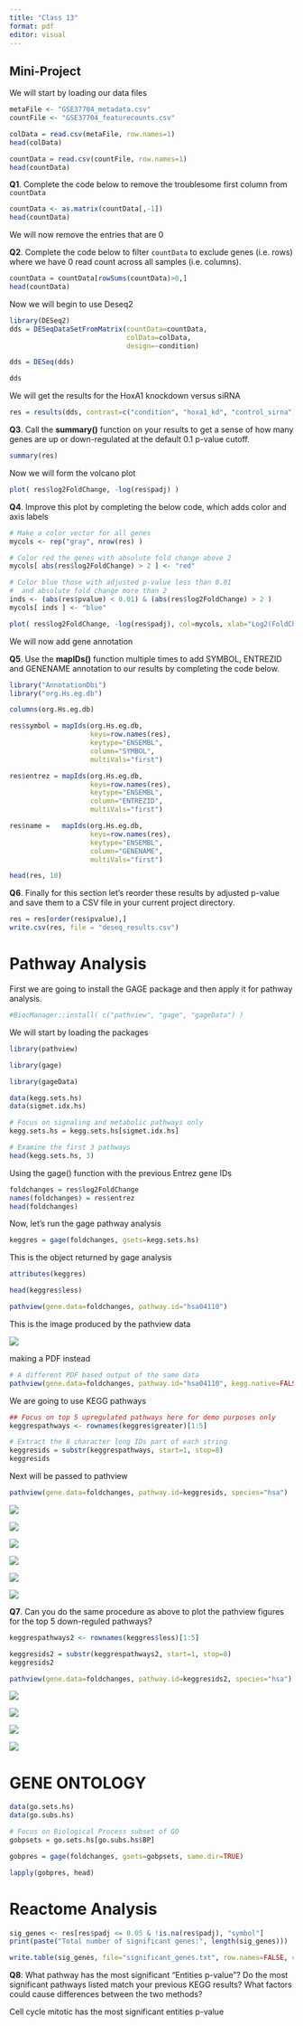```yaml
---
title: "Class 13"
format: pdf
editor: visual
---
```


## Mini-Project

We will start by loading our data files

```r
metaFile <- "GSE37704_metadata.csv"
countFile <- "GSE37704_featurecounts.csv"

colData = read.csv(metaFile, row.names=1)
head(colData)

countData = read.csv(countFile, row.names=1)
head(countData)
```

**Q1**. Complete the code below to remove the troublesome first column from `countData`

```r
countData <- as.matrix(countData[,-1])
head(countData)
```

We will now remove the entries that are 0

**Q2**. Complete the code below to filter `countData` to exclude genes (i.e. rows) where we have 0 read count across all samples (i.e. columns).

```r
countData = countData[rowSums(countData)>0,]
head(countData)
```

Now we will begin to use Deseq2

```r
library(DESeq2)
dds = DESeqDataSetFromMatrix(countData=countData,
                             colData=colData,
                             design=~condition)
```

```r
dds = DESeq(dds)
```

```r
dds
```

We will get the results for the HoxA1 knockdown versus siRNA

```r
res = results(dds, contrast=c("condition", "hoxa1_kd", "control_sirna"))
```

**Q3**. Call the **summary()** function on your results to get a sense of how many genes are up or down-regulated at the default 0.1 p-value cutoff.

```r
summary(res)
```

Now we will form the volcano plot

```r
plot( res$log2FoldChange, -log(res$padj) )
```

**Q4**. Improve this plot by completing the below code, which adds color and axis labels

```r
# Make a color vector for all genes
mycols <- rep("gray", nrow(res) )

# Color red the genes with absolute fold change above 2
mycols[ abs(res$log2FoldChange) > 2 ] <- "red"

# Color blue those with adjusted p-value less than 0.01
#  and absolute fold change more than 2
inds <- (abs(res$pvalue) < 0.01) & (abs(res$log2FoldChange) > 2 )
mycols[ inds ] <- "blue"

plot( res$log2FoldChange, -log(res$padj), col=mycols, xlab="Log2(FoldChange)", ylab="-Log(P-value)" )
```

We will now add gene annotation

**Q5**. Use the **mapIDs()** function multiple times to add SYMBOL, ENTREZID and GENENAME annotation to our results by completing the code below.

```r
library("AnnotationDbi")
library("org.Hs.eg.db")

columns(org.Hs.eg.db)

res$symbol = mapIds(org.Hs.eg.db,
                    keys=row.names(res), 
                    keytype="ENSEMBL",
                    column="SYMBOL",
                    multiVals="first")

res$entrez = mapIds(org.Hs.eg.db,
                    keys=row.names(res),
                    keytype="ENSEMBL",
                    column="ENTREZID",
                    multiVals="first")

res$name =   mapIds(org.Hs.eg.db,
                    keys=row.names(res),
                    keytype="ENSEMBL",
                    column="GENENAME",
                    multiVals="first")

head(res, 10)
```

**Q6**. Finally for this section let's reorder these results by adjusted p-value and save them to a CSV file in your current project directory.

```r
res = res[order(res$pvalue),]
write.csv(res, file = "deseq_results.csv")
```

# Pathway Analysis

First we are going to install the GAGE package and then apply it for pathway analysis.

```r
#BiocManager::install( c("pathview", "gage", "gageData") )
```

We will start by loading the packages

```r
library(pathview)
```

```r
library(gage)
```

```r
library(gageData)

data(kegg.sets.hs)
data(sigmet.idx.hs)

# Focus on signaling and metabolic pathways only
kegg.sets.hs = kegg.sets.hs[sigmet.idx.hs]

# Examine the first 3 pathways
head(kegg.sets.hs, 3)
```

Using the gage() function with the previous Entrez gene IDs

```r
foldchanges = res$log2FoldChange
names(foldchanges) = res$entrez
head(foldchanges)
```

Now, let's run the gage pathway analysis

```r
keggres = gage(foldchanges, gsets=kegg.sets.hs)
```

This is the object returned by gage analysis

```r
attributes(keggres)
```

```r
head(keggres$less)

```

```r
pathview(gene.data=foldchanges, pathway.id="hsa04110")
```

This is the image produced by the pathview data

![](hsa04110.pathview.png)

making a PDF instead

```r
# A different PDF based output of the same data
pathview(gene.data=foldchanges, pathway.id="hsa04110", kegg.native=FALSE)
```

We are going to use KEGG pathways

```r
## Focus on top 5 upregulated pathways here for demo purposes only
keggrespathways <- rownames(keggres$greater)[1:5]

# Extract the 8 character long IDs part of each string
keggresids = substr(keggrespathways, start=1, stop=8)
keggresids
```

Next will be passed to pathview

```r
pathview(gene.data=foldchanges, pathway.id=keggresids, species="hsa")
```

![](hsa04640.pathview.png)

![](hsa04630.pathview.png)

![](hsa04330.pathview.png)

![](hsa04142.pathview.png)

![](hsa04110.pathview.png)

![](hsa00140.pathview.png)

**Q7**. Can you do the same procedure as above to plot the pathview figures for the top 5 down-reguled pathways?

```r
keggrespathways2 <- rownames(keggres$less)[1:5]

keggresids2 = substr(keggrespathways2, start=1, stop=8)
keggresids2
```

```r
pathview(gene.data=foldchanges, pathway.id=keggresids2, species="hsa")
```

![](hsa03440.pathview.png)

![](hsa00140.pathview.png)

![](hsa03013.pathview.png)

![](hsa03030.pathview.png)

# GENE ONTOLOGY

```r
data(go.sets.hs)
data(go.subs.hs)

# Focus on Biological Process subset of GO
gobpsets = go.sets.hs[go.subs.hs$BP]

gobpres = gage(foldchanges, gsets=gobpsets, same.dir=TRUE)

lapply(gobpres, head)
```

# Reactome Analysis

```r
sig_genes <- res[res$padj <= 0.05 & !is.na(res$padj), "symbol"]
print(paste("Total number of significant genes:", length(sig_genes)))
```

```r
write.table(sig_genes, file="significant_genes.txt", row.names=FALSE, col.names=FALSE, quote=FALSE)
```

**Q8**: What pathway has the most significant "Entities p-value"? Do the most significant pathways listed match your previous KEGG results? What factors could cause differences between the two methods?

Cell cycle mitotic has the most significant entities p-value
